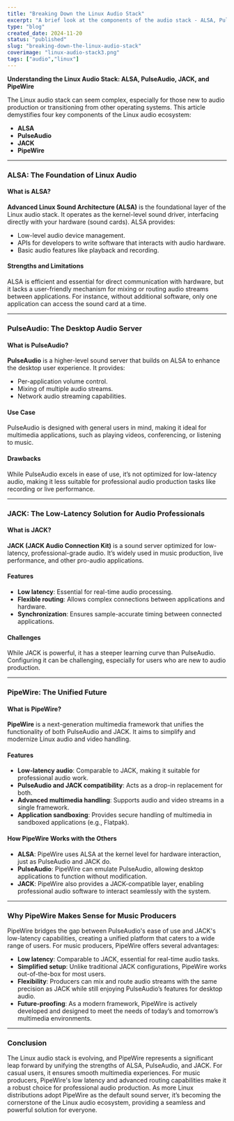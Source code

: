 ```yaml
---
title: "Breaking Down the Linux Audio Stack"
excerpt: "A brief look at the components of the audio stack - ALSA, Pulse, JACK and Pipewire."
type: "blog"
created_date: 2024-11-20
status: "published"
slug: "breaking-down-the-linux-audio-stack"
coverimage: "linux-audio-stack3.png"
tags: ["audio","linux"]
---
```


**Understanding the Linux Audio Stack: ALSA, PulseAudio, JACK, and PipeWire**

The Linux audio stack can seem complex, especially for those new to audio production or transitioning from other operating systems. This article demystifies four key components of the Linux audio ecosystem:
- **ALSA**
- **PulseAudio**
- **JACK**
- **PipeWire**

---

### **ALSA: The Foundation of Linux Audio**
#### What is ALSA?
**Advanced Linux Sound Architecture (ALSA)** is the foundational layer of the Linux audio stack. It operates as the kernel-level sound driver, interfacing directly with your hardware (sound cards). ALSA provides:
- Low-level audio device management.
- APIs for developers to write software that interacts with audio hardware.
- Basic audio features like playback and recording.

#### Strengths and Limitations
ALSA is efficient and essential for direct communication with hardware, but it lacks a user-friendly mechanism for mixing or routing audio streams between applications. For instance, without additional software, only one application can access the sound card at a time.

---

### **PulseAudio: The Desktop Audio Server**
#### What is PulseAudio?
**PulseAudio** is a higher-level sound server that builds on ALSA to enhance the desktop user experience. It provides:
- Per-application volume control.
- Mixing of multiple audio streams.
- Network audio streaming capabilities.

#### Use Case
PulseAudio is designed with general users in mind, making it ideal for multimedia applications, such as playing videos, conferencing, or listening to music.

#### Drawbacks
While PulseAudio excels in ease of use, it’s not optimized for low-latency audio, making it less suitable for professional audio production tasks like recording or live performance.

---

### **JACK: The Low-Latency Solution for Audio Professionals**
#### What is JACK?
**JACK (JACK Audio Connection Kit)** is a sound server optimized for low-latency, professional-grade audio. It’s widely used in music production, live performance, and other pro-audio applications.

#### Features
- **Low latency**: Essential for real-time audio processing.
- **Flexible routing**: Allows complex connections between applications and hardware.
- **Synchronization**: Ensures sample-accurate timing between connected applications.

#### Challenges
While JACK is powerful, it has a steeper learning curve than PulseAudio. Configuring it can be challenging, especially for users who are new to audio production.

---

### **PipeWire: The Unified Future**
#### What is PipeWire?
**PipeWire** is a next-generation multimedia framework that unifies the functionality of both PulseAudio and JACK. It aims to simplify and modernize Linux audio and video handling.

#### Features
- **Low-latency audio**: Comparable to JACK, making it suitable for professional audio work.
- **PulseAudio and JACK compatibility**: Acts as a drop-in replacement for both.
- **Advanced multimedia handling**: Supports audio and video streams in a single framework.
- **Application sandboxing**: Provides secure handling of multimedia in sandboxed applications (e.g., Flatpak).

#### How PipeWire Works with the Others
- **ALSA**: PipeWire uses ALSA at the kernel level for hardware interaction, just as PulseAudio and JACK do.
- **PulseAudio**: PipeWire can emulate PulseAudio, allowing desktop applications to function without modification.
- **JACK**: PipeWire also provides a JACK-compatible layer, enabling professional audio software to interact seamlessly with the system.

---

### **Why PipeWire Makes Sense for Music Producers**
PipeWire bridges the gap between PulseAudio's ease of use and JACK's low-latency capabilities, creating a unified platform that caters to a wide range of users. For music producers, PipeWire offers several advantages:
- **Low latency**: Comparable to JACK, essential for real-time audio tasks.
- **Simplified setup**: Unlike traditional JACK configurations, PipeWire works out-of-the-box for most users.
- **Flexibility**: Producers can mix and route audio streams with the same precision as JACK while still enjoying PulseAudio’s features for desktop audio.
- **Future-proofing**: As a modern framework, PipeWire is actively developed and designed to meet the needs of today’s and tomorrow’s multimedia environments.

---

### **Conclusion**
The Linux audio stack is evolving, and PipeWire represents a significant leap forward by unifying the strengths of ALSA, PulseAudio, and JACK. For casual users, it ensures smooth multimedia experiences. For music producers, PipeWire's low latency and advanced routing capabilities make it a robust choice for professional audio production. As more Linux distributions adopt PipeWire as the default sound server, it’s becoming the cornerstone of the Linux audio ecosystem, providing a seamless and powerful solution for everyone.